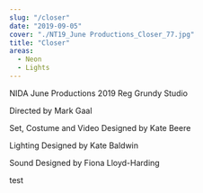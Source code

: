 ---
slug: "/closer"
date: "2019-09-05"
cover: "./NT19_June Productions_Closer_77.jpg"
title: "Closer"
areas:
  - Neon
  - Lights
---

NIDA June Productions 2019
Reg Grundy Studio

Directed by Mark Gaal

Set, Costume and Video Designed by Kate Beere

Lighting Designed by Kate Baldwin

Sound Designed by Fiona Lloyd-Harding

test
